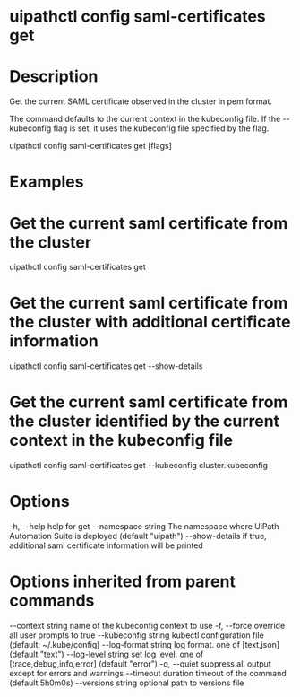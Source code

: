 ﻿# uipathctl config saml-certificates get

# Description

Get the current SAML certificate observed in the cluster in pem format.

The command defaults to the current context in the kubeconfig file. If the --kubeconfig flag is set, it uses the kubeconfig file specified by the flag.

uipathctl config saml-certificates get [flags]

# Examples

# Get the current saml certificate from the cluster
uipathctl config saml-certificates get

# Get the current saml certificate from the cluster with additional certificate information
uipathctl config saml-certificates get --show-details
        
# Get the current saml certificate from the cluster identified by the current context in the kubeconfig file
uipathctl config saml-certificates get --kubeconfig cluster.kubeconfig

# Options

-h, --help               help for get
    --namespace string   The namespace where UiPath Automation Suite is deployed (default "uipath")
    --show-details       if true, additional saml certificate information will be printed

# Options inherited from parent commands

--context string      name of the kubeconfig context to use
  -f, --force               override all user prompts to true
      --kubeconfig string   kubectl configuration file (default: ~/.kube/config)
      --log-format string   log format. one of [text,json] (default "text")
      --log-level string    set log level. one of [trace,debug,info,error] (default "error")
  -q, --quiet               suppress all output except for errors and warnings
      --timeout duration    timeout of the command (default 5h0m0s)
      --versions string     optional path to versions file
